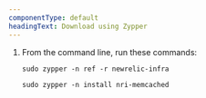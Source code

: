 ```yaml
---
componentType: default
headingText: Download using Zypper
---
```


1. From the command line, run these commands:

    ```shell
    sudo zypper -n ref -r newrelic-infra
    ```

    ```shell
    sudo zypper -n install nri-memcached
    ```